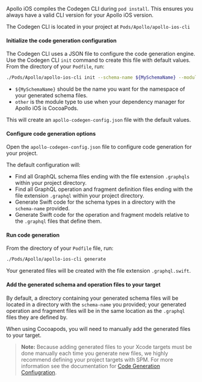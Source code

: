 <ExpansionPanel title="Cocoapods">

Apollo iOS compiles the Codegen CLI during `pod install`. This ensures you always have a valid CLI version for your Apollo iOS version.

The Codegen CLI is located in your project at `Pods/Apollo/apollo-ios-cli`

<ExpansionPanelList>
<ExpansionPanelListItem>

#### Initialize the code generation configuration

The Codegen CLI uses a JSON file to configure the code generation engine. Use the Codegen CLI `init` command to create this file with default values. From the directory of your `Podfile`, run:

```bash
./Pods/Apollo/apollo-ios-cli init --schema-name ${MySchemaName} --module-type other
```

* `${MySchemaName}` should be the name you want for the namespace of your generated schema files.
* `other` is the module type to use when your dependency manager for Apollo iOS is CocoaPods.

This will create an `apollo-codegen-config.json` file with the default values.

</ExpansionPanelListItem>
<ExpansionPanelListItem>

#### Configure code generation options

Open the `apollo-codegen-config.json` file to configure code generation for your project.

The default configuration will:
- Find all GraphQL schema files ending with the file extension `.graphqls` within your project directory.
- Find all GraphQL operation and fragment definition files ending with the file extension `.graphql` within your project directory.
- Generate Swift code for the schema types in a directory with the `schema-name` provided.
- Generate Swift code for the operation and fragment models relative to the `.graphql` files that define them.

</ExpansionPanelListItem>
<ExpansionPanelListItem>

#### Run code generation

From the directory of your `Podfile` file, run:

```bash
./Pods/Apollo/apollo-ios-cli generate
```

Your generated files will be created with the file extension `.graphql.swift`.

</ExpansionPanelListItem>
<ExpansionPanelListItem>

#### Add the generated schema and operation files to your target

By default, a directory containing your generated schema files will be located in a directory with the `schema-name` you provided; your generated operation and fragment files will be in the same location as the `.graphql` files they are defined by.

When using Cocoapods, you will need to manually add the generated files to your target.

> **Note:** Because adding generated files to your Xcode targets must be done manually each time you generate new files, we highly recommend defining your project targets with SPM. For more information see the documentation for [Code Generation Confiugration](./codegen-configuration).

</ExpansionPanelListItem>
</ExpansionPanelList>

</ExpansionPanel>
